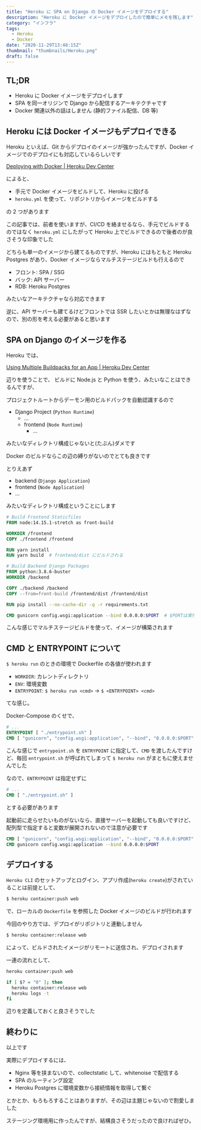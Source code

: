 ```yaml
---
title: "Heroku に SPA on Django の Docker イメージをデプロイする"
description: "Heroku に Docker イメージをデプロイしたので簡単にメモを残します"
category: "インフラ"
tags:
  - Heroku
  - Docker
date: "2020-11-29T13:48:15Z"
thumbnail: "thumbnails/Heroku.png"
draft: false
---
```


## TL;DR

- Heroku に Docker イメージをデプロイします
- SPA を同一オリジンで Django から配信するアーキテクチャです
- Docker 関連以外の話はしません (静的ファイル配信、DB 等)

## Heroku には Docker イメージもデプロイできる

Heroku といえば、Git からデプロイのイメージが強かったんですが、Docker イメージでのデプロイにも対応しているらしいです

[Deploying with Docker \| Heroku Dev Center](https://devcenter.heroku.com/categories/deploying-with-docker)

によると、

- 手元で Docker イメージをビルドして、Heroku に投げる
- `heroku.yml` を使って、リポジトリからイメージをビルドする

の 2 つがあります

この記事では、前者を使いますが、CI/CD を絡ませるなら、手元でビルドするのではなく `heroku.yml` にしたがって Heroku 上でビルドできるので後者のが良さそうな印象でした

どちらも単一のイメージから建てるものですが、Heroku にはもともと Heroku Postgres があり、Docker イメージならマルチステージビルドも行えるので

- フロント: SPA / SSG
- バック: API サーバー
- RDB: Heroku Postgres

みたいなアーキテクチャなら対応できます

逆に、API サーバーも建てるけどフロントでは SSR したいとかは無理なはずなので、別の形を考える必要があると思います

## SPA on Django のイメージを作る

Heroku では、

[Using Multiple Buildpacks for an App | Heroku Dev Center](https://devcenter.heroku.com/articles/using-multiple-buildpacks-for-an-app)

辺りを使うことで、
ビルドに Node.js と Python を使う、みたいなことはできるんですが、

プロジェクトルートからデーモン用のビルドパックを自動認識するので

- Django Project (`Python Runtime`)
  - ...
  - frontend (`Node Runtime`)
    - ...

みたいなディレクトリ構成じゃないと(たぶん)ダメです

Docker のビルドならこの辺の縛りがないのでとても良きです

とりえあず

- backend (`Django Application`)
- frontend (`Node Application`)
- ...

みたいなディレクトリ構成ということにします

```Dockerfile
# Build Frontend Staticfiles
FROM node:14.15.1-stretch as front-build

WORKDIR /frontend
COPY ./frontend /frontend

RUN yarn install
RUN yarn build  # frontend/dist にビルドされる

# Build Backend Django Packages
FROM python:3.8.6-buster
WORKDIR /backend

COPY ./backend /backend
COPY --from=front-build /frontend/dist /frontend/dist

RUN pip install --no-cache-dir -q -r requirements.txt

CMD gunicorn config.wsgi:application --bind 0.0.0.0:$PORT  # $PORTは実行時の環境変数から取得される
```

こんな感じでマルチステージビルドを使って、イメージが構築されます

## CMD と ENTRYPOINT について

`$ heroku run` のときの環境で Dockerfile の各値が使われます

- `WORKDIR`: カレントディレクトリ
- `ENV`: 環境変数
- `ENTRYPOINT`: `$ heroku run <cmd>` → `$ <ENTRYPOINT> <cmd>`

てな感じ。

Docker-Compose のくせで、

```Dockerfile
# ...
ENTRYPOINT [ "./entrypoint.sh" ]
CMD [ "gunicorn", "config.wsgi:application", "--bind", "0.0.0.0:$PORT" ]
```

こんな感じで `entrypoint.sh` を `ENTRYPOINT` に指定して、`CMD` を渡したんですけど、毎回 `entrypoint.sh` が呼ばれてしまって `$ heroku run` がまともに使えませんでした

なので、`ENTRYPOINT` は指定せずに

```Dockerfile
# ...
CMD [ "./entrypoint.sh" ]
```

とする必要があります

起動前に走らせたいものがないなら、直接サーバーを起動しても良いですけど、配列型で指定すると変数が展開されないので注意が必要です

```Dockerfile
CMD [ "gunicorn", "config.wsgi:application", "--bind", "0.0.0.0:$PORT" ]  # NG
CMD gunicorn config.wsgi:application --bind 0.0.0.0:$PORT                 # OK
```

## デプロイする

`Heroku CLI` のセットアップとログイン、アプリ作成(`heroku create`)がされていることは前提として、

```bash
$ heroku container:push web
```

で、ローカルの `Dockerfile` を参照した Docker イメージのビルドが行われます

今回のやり方では、デプロイがリポジトリと連動しません

```bash
$ heroku container:release web
```

によって、ビルドされたイメージがリモートに送信され、デプロイされます

一連の流れとして、

```bash:deploy.sh
heroku container:push web

if [ $? = "0" ]; then
  heroku container:release web
  heroku logs -t
fi
```

辺りを定義しておくと良さそうでした

## 終わりに

以上です

実際にデプロイするには、

- Nginx 等を挟まないので、collectstatic して、whitenoise で配信する
- SPA のルーティング設定
- Heroku Postgres に環境変数から接続情報を取得して繋ぐ

とかとか、もろもろすることはありますが、その辺は主題じゃないので割愛しました

ステージング環境用に作ったんですが、結構良さそうだったので良ければぜひ。
